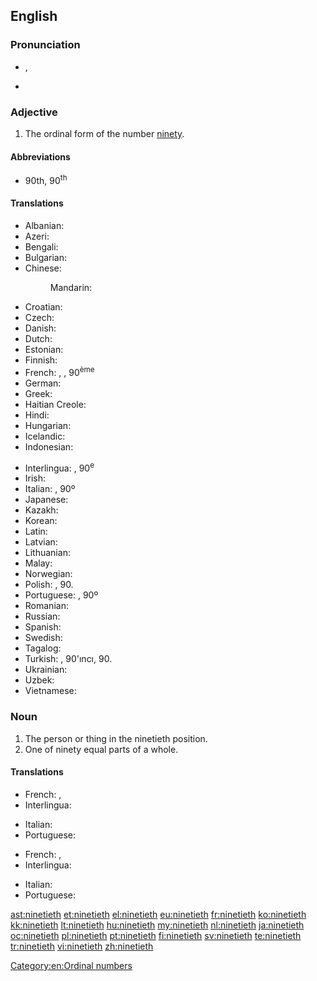 ==English==

===Pronunciation===
* {{IPA|/ˈnaɪntiəθ/}}, {{X-SAMPA|/"naInti@T/}}
* {{hyphenation|nine|ti|eth}}

===Adjective===
{{en-adj|-}}

# The ordinal form of the number [[ninety]].

====Abbreviations====
* 90th, 90<sup>th</sup>

====Translations====
{{trans-top|ordinal form of ninety}}
* Albanian: {{t-|sq|nëntëdhjetë}}
* Azeri: {{t-|az|doxsanıncı}}
* Bengali: {{t-|bn|নবতিতম|tr=nabatitama|sc=Beng}}
* Bulgarian: {{t-|bg|деветдесети|tr=devetdeseti|sc=Cyrl}}
* Chinese:
*: Mandarin: {{t|zh|第九十|tr=dì jiǔshí|sc=Hani}}
* Croatian: {{t-|hr|devedeseti}}
* Czech: {{t-|cs|devadesátý}}
* Danish: {{t-|da|halvfemsindstyvende}}
* Dutch: {{t+|nl|negentigste}}
* Estonian: {{t-|et|üheksakümnes}}
* Finnish: {{t-|fi|yhdeksäskymmenes}}
* French: {{qualifier|France, Quebec}} {{t+|fr|quatre-vingt-dixième}}, {{qualifier|Belgium, Luxembourg, Switzerland}} {{t+|fr|nonantième}}, 90<sup>ème</sup>  {{attention|fr|Quebec and Luxembourg need to be checked by native speakers}}
* German: {{t+|de|neunzigste}}
* Greek: {{t+|el|ενενηκοστή|tr=eneni̱kostí̱|sc=Grek}}
* Haitian Creole: {{tø|ht|dizyèm}}
* Hindi: {{t-|hi|नव्वेवां|tr=navvēvāṁ|sc=Deva}}
* Hungarian: {{t+|hu|kilencvenedik}}
* Icelandic: {{t-|is|nítugasta}}
* Indonesian: {{t-|id|kesembilanpuluh}}
{{trans-mid}}
* Interlingua: {{t-|ia|novantesime}}, 90<sup>e</sup>
* Irish: {{t-|ga|nóchadú}}
* Italian: {{t-|it|novantesimo}}, 90º
* Japanese: {{t-|ja|第九十|tr=dai kyū jū|sc=Jpan}}
* Kazakh: {{t|kk|тоқсаныншы|tr=toqsanınşı|sc=Cyrl}}
* Korean: {{t-|ko|제 구십|tr=je gusib|sc=Kore}}
* Latin: {{t-|la|nonagesimus}}
* Latvian: {{t+|lv|deviņdesmitais}}
* Lithuanian: {{t+|lt|devyniasdešimtas}}
* Malay: {{t-|ms|kesembilan puluh}}
* Norwegian: {{t-|no|nittinde}}
* Polish: {{t+|pl|dziewięćdziesiąty}}, 90.
* Portuguese: {{t+|pt|nonagésimo}}, 90º
* Romanian: {{t-|ro|nouăzecilea}}
* Russian: {{t+|ru|девяностый|tr=devyanostyĭ|sc=Cyrl}}
* Spanish: {{t+|es|nonagésimo}}
* Swedish: {{t+|sv|nittionde}}
* Tagalog: {{t-|tl|pansiyamnapu}}
* Turkish: {{t+|tr|doksanıncı}}, 90'ıncı, 90.
* Ukrainian: {{t-|uk|дев'яностих|tr=dev'yanostykh|sc=Cyrl}}
* Uzbek: {{t|uz| to'qsoninchi}}
* Vietnamese: {{t-|vi|thứ chín mươi|sc=Thai}}
{{trans-bottom}}

===Noun===
{{en-noun}}

# The person or thing in the ninetieth position.
# One of ninety equal parts of a whole.

====Translations====
{{trans-top|person or thing in the ninetieth position}}
* French: {{qualifier|France, Quebec}} {{t+|fr|quatre-vingt-dixième|m|f}}, {{qualifier|Belgium, Luxembourg, Switzerland}} {{t+|fr|nonantième|m|f}} {{attention|fr|Quebec and Luxembourg need to be checked by native speakers}}
* Interlingua: {{t-|ia|novantesimo|m}}
{{trans-mid}}
* Italian: {{t-|it|novantesimo|m}}
* Portuguese: {{t+|pt|nonagésimo|m}}
{{trans-bottom}}

{{trans-top|one of ninety equal parts of a whole}}
* French: {{qualifier|France, Quebec}} {{t+|fr|quatre-vingt-dixième|m}}, {{qualifier|Belgium, Luxembourg, Switzerland}} {{t+|fr|nonantième|m}} {{attention|fr|Quebec and Luxembourg need to be checked by native speakers}}
* Interlingua: {{t-|ia|novantesimo|m}}
{{trans-mid}}
* Italian: {{t-|it|novantesimo|m}}
* Portuguese: {{t+|pt|nonagésimo|m}}
{{trans-bottom}}

[[Category:en:Ordinal numbers]]

[[ast:ninetieth]]
[[et:ninetieth]]
[[el:ninetieth]]
[[eu:ninetieth]]
[[fr:ninetieth]]
[[ko:ninetieth]]
[[kk:ninetieth]]
[[lt:ninetieth]]
[[hu:ninetieth]]
[[my:ninetieth]]
[[nl:ninetieth]]
[[ja:ninetieth]]
[[oc:ninetieth]]
[[pl:ninetieth]]
[[pt:ninetieth]]
[[fi:ninetieth]]
[[sv:ninetieth]]
[[te:ninetieth]]
[[tr:ninetieth]]
[[vi:ninetieth]]
[[zh:ninetieth]]